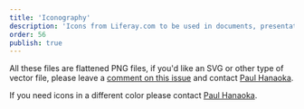 ```yaml
---
title: 'Iconography'
description: 'Icons from Liferay.com to be used in documents, presentations, etc'
order: 56
publish: true
---
```



All these files are flattened PNG files, if you'd like an SVG or other type of vector file, please leave a [comment on this issue](https://github.com/liferay-design/liferay.design/issues/158) and contact [Paul Hanaoka](mailto:paul.hanaoka@liferay.com).

If you need icons in a different color please contact [Paul Hanaoka](mailto:paul.hanaoka@liferay.com).

<br />
<br />

<Grid templateColumns="repeat( auto-fit, minmax(240px, 1fr) )" autoRows="auto" gap="3rem">
	<CardAsset
		title="Browse PNG Icons"
		preview="/images/resources/icons-card.png"
		cta="Open in Google Drive"
		link="https://drive.google.com/drive/folders/1-Ii1Szr2G0UGxR5f1fJJ8YNZRkEQpRQD?usp=sharing"
	/>
	<CardAsset
		title="Browse SVG Icons"
		preview="/images/resources/icons-card.png"
		cta="Open in Google Drive"
		link="https://drive.google.com/drive/folders/1z-6sC-dpk99TAT8fecFF1Copxi9VngUM?usp=sharing"
	/>
</Grid>

<br />
<br />